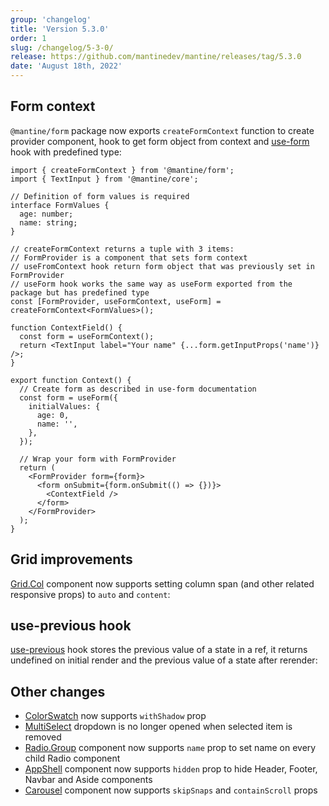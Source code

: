 ```yaml
---
group: 'changelog'
title: 'Version 5.3.0'
order: 1
slug: /changelog/5-3-0/
release: https://github.com/mantinedev/mantine/releases/tag/5.3.0
date: 'August 18th, 2022'
---
```



## Form context

`@mantine/form` package now exports `createFormContext` function to create provider component,
hook to get form object from context and [use-form](/form/use-form/) hook with predefined type:

```tsx
import { createFormContext } from '@mantine/form';
import { TextInput } from '@mantine/core';

// Definition of form values is required
interface FormValues {
  age: number;
  name: string;
}

// createFormContext returns a tuple with 3 items:
// FormProvider is a component that sets form context
// useFromContext hook return form object that was previously set in FormProvider
// useForm hook works the same way as useForm exported from the package but has predefined type
const [FormProvider, useFormContext, useForm] = createFormContext<FormValues>();

function ContextField() {
  const form = useFormContext();
  return <TextInput label="Your name" {...form.getInputProps('name')} />;
}

export function Context() {
  // Create form as described in use-form documentation
  const form = useForm({
    initialValues: {
      age: 0,
      name: '',
    },
  });

  // Wrap your form with FormProvider
  return (
    <FormProvider form={form}>
      <form onSubmit={form.onSubmit(() => {})}>
        <ContextField />
      </form>
    </FormProvider>
  );
}
```

## Grid improvements

[Grid.Col](https://mantine.dev/core/grid/) component now supports setting column span (and other related responsive props) to `auto` and `content`:

<Demo data={GridDemos.auto} />

<Demo data={GridDemos.content} />

## use-previous hook

[use-previous](https://mantine.dev/hooks/use-previous/) hook stores the previous value of a state in a ref,
it returns undefined on initial render and the previous value of a state after rerender:

<Demo data={HooksDemos.usePreviousUsage} />

## Other changes

- [ColorSwatch](https://mantine.dev/core/color-swatch/) now supports `withShadow` prop
- [MultiSelect](https://mantine.dev/core/multi-select/) dropdown is no longer opened when selected item is removed
- [Radio.Group](https://mantine.dev/core/radio) component now supports `name` prop to set name on every child Radio component
- [AppShell](https://mantine.dev/core/app-shell/) component now supports `hidden` prop to hide Header, Footer, Navbar and Aside components
- [Carousel](https://mantine.dev/others/carousel/) component now supports `skipSnaps` and `containScroll` props
